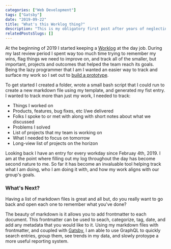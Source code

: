 ```yaml
---
categories: ["Web Development"]
tags: ["Gatsby"]
date: "2019-09-22"
title: "What's this Worklog thing?"
description: "This is my obligatory first post after years of neglecting my personal site. we'll start off by providing some context on these Worklog entries."
relatedPostsSlugs: []
---
```


At the beginning of 2019 I started keeping a [Worklog](https://opensource.com/article/19/4/what-developer-journal) at the day job. During my last review period I spent way too much time trying to remember my wins, flag things we need to improve on, and track all of the smaller, but important, projects and outcomes that helped the team reach its goals. Being the lazy programmer that I am I wanted an easier way to track and surface my work so I set out to [build a prototype](https://www.ideo.com/blog/why-you-should-start-prototyping-right-now).

To get started I created a folder, wrote a small bash script that I could run to create a new markdown file using my template, and generated my fist entry. I wanted to track more than just my work, I needed to track:

- Things I worked on
- Products, features, bug fixes, etc I/we delivered
- Folks I spoke to or met with along with short notes about what we discussed
- Problems I solved
- List of projects that my team is working on
- What I needed to focus on tomorrow
- Long-view list of projects on the horizon

Looking back I have an entry for every workday since Februay 4th, 2019. I am at the point where filling out my log throughout the day has become second nature to me. So far it has become an invaluable tool helping track what I am doing, who I am doing it with, and how my work aligns with our group's goals.

### What's Next?

Having a list of markdown files is great and all but, do you really want to go back and open each one to remember what you've done?

The beauty of markdown is it allows you to add frontmatter to each document. This frontmatter can be used to seach, categorize, tag, date, and add any metadata that you would like to it. Using my markdown files with frontmatter, and coupled with [Gatsby](https://www.gatsbyjs.org), I am able to use GraphQL to quickly search entries, group them, see trends in my data, and slowly protoype a more useful reporting system.
